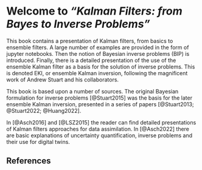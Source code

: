 # Welcome to _"Kalman Filters: from Bayes to Inverse Problems"_ {.unnumbered}

This book contains a presentation of Kalman filters, from basics to ensemble filters. 
A large number of examples are provided in the form of jupyter notebooks. 
Then the notion of Bayesian inverse problems (BIP) is introduced.  Finally, there is a detailed presentation of the use of the ensemble Kalman filter as a basis for the solution of inverse problems. This is denoted EKI, or ensemble Kalman inversion, following the magnificent work of Andrew Stuart and his collaborators.

This book is based upon a number of sources. 
The original Bayesian formulation for inverse problems [@Stuart2015] 
was the basis for the later ensemble Kalman inversion, presented in a 
series of papers [@Stuart2013; @Stuart2022; @Huang2022].


In [@Asch2016] and [@LSZ2015] the reader can find detailed 
presentations of Kalman filters approaches for data assimilation. 
In  [@Asch2022] there are basic explanations of uncertainty 
quantification, inverse problems and their use for digital twins.


## References

::: {#refs}
:::
